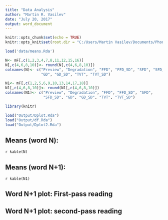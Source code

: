 ```yaml
---
title: "Data Analysis"
author: "Martin R. Vasilev"
date: "July 20, 2017"
output: word_document
---
```


```r
knitr::opts_chunk$set(echo = TRUE)
knitr::opts_knit$set(root.dir = "C:/Users/Martin Vasilev/Documents/Phon_VisDeg")
```


```r
load('data/means.Rda')

N<- mF[,c(1,2,3,4,7,8,11,12,15,16)]
N[,c(4,6,8,10)]<- round(N[,c(4,6,8,10)])
colnames(N)<- c("Preview", "Degradation", "FFD", "FFD_SD", "SFD", "SFD_SD",   
                "GD", "GD_SD", "TVT", "TVT_SD")

N1<- mF[,c(1,2,5,6,9,10,13,14,17,18)]
N1[,c(4,6,8,10)]<- round(N1[,c(4,6,8,10)])
colnames(N1)<- c("Preview", "Degradation", "FFD", "FFD_SD", "SFD",
                 "SFD_SD", "GD", "GD_SD", "TVT", "TVT_SD")

library(knitr)

load("Output/Dplot.Rda")
load("Output/df.Rda")
load("Output/Dplot2.Rda")
```

## Means (word N):

`r kable(N)`



## Means (word N+1):

`r kable(N1)`


## Word N+1 plot: First-pass reading


## Word N+1 plot: second-pass reading
